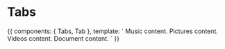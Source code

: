 

<Meta title="Layouts/Tabs" />

# Tabs

<Preview>
  <Story name="Default" parameters={{
    design: figmaConfig('933%3A1')
  }}>{{
  components: { Tabs, Tab },
  template: `
    <Tabs>
      <Tab title="Music">Music content.</Tab>
      <Tab title="Pictures">Pictures content.</Tab>
      <Tab title="Videos">Videos content.</Tab>
      <Tab title="Document">Document content.</Tab>
    </Tabs>`
}}</Story>
</Preview>
